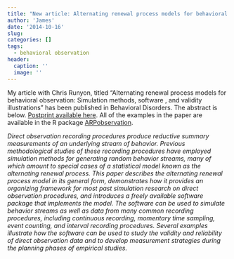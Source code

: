 ```yaml
---
title: "New article: Alternating renewal process models for behavioral observation"
author: 'James'
date: '2014-10-16'
slug: 
categories: []
tags:
  - behavioral observation
header:
  caption: ''
  image: ''
---
```


My article with Chris Runyon, titled “Alternating renewal process models for behavioral observation: Simulation methods, software , and validity illustrations” has been published in Behavioral Disorders. The abstract is below. [Postprint available here]({{ site.url }}/files/Pustejovsky-Runyon-2015.pdf). All of the examples in the paper are available in the R package [ARPobservation](https://cran.r-project.org/web/packages/ARPobservation/).

_Direct observation recording procedures produce reductive summary measurements of an underlying stream of behavior. Previous methodological studies of these recording procedures have employed simulation methods for generating random behavior streams, many of which amount to special cases of a statistical model known as the alternating renewal process. This paper describes the alternating renewal process model in its general form, demonstrates how it provides an organizing framework for most past simulation research on direct observation procedures, and introduces a freely available software package that implements the model. The software can be used to simulate behavior streams as well as data from many common recording procedures, including continuous recording, momentary time sampling, event counting, and interval recording procedures. Several examples illustrate how the software can be used to study the validity and reliability of direct observation data and to develop measurement strategies during the planning phases of empirical studies._
